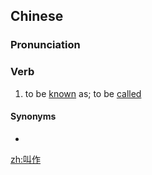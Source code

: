 ==Chinese==
{{zh-forms}}

===Pronunciation===
{{zh-pron
|m=jiàozuò
|c=giu3 zok3
|cat=v
}}

===Verb===
{{zh-verb}}

# to be [[known]] as; to be [[called]]

====Synonyms====
* {{zh-l|叫做}}

{{zh-cat|Elementary}}

[[zh:叫作]]